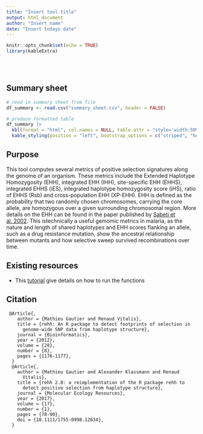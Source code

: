 ```yaml
---
title: "Insert tool title"
output: html_document
author: "Insert name"
date: "Insert todays date"
---
```


```r
knitr::opts_chunk$set(echo = TRUE)
library(kableExtra)
```

<br/>
<br/>

## Summary sheet

```r
# read in summary sheet from file
df_summary <- read.csv("summary_sheet.csv", header = FALSE)

# produce formatted table
df_summary |>
  kbl(format = "html", col.names = NULL, table.attr = "style='width:50%;'", escape = FALSE) |>
  kable_styling(position = "left", bootstrap_options = c("striped", "hover", "condensed"))
```

## Purpose

This tool computes several metrics of positive selection signatures along the genome of an organism. These metrics include the Extended Haplotype Homozygosity (EHH), integrated EHH (IHH), site-specific EHH (EHHS), integrated EHHS (iES), integrated haplotype homozygosity score (iHS), ratio of EHHS (Rsb) and cross-population EHH (XP-EHH). EHH is defined as the probability that two randomly chosen chromosomes, carrying the core allele, are homozygous over a given surrounding chromosomal region. More details on the EHH can be found in the paper published by [Sabeti et al. 2002](https://www.nature.com/articles/nature01140). This istechnically a useful gemomic metrics in malaria, as the nature and length of shared haplotypes and EHH scores flanking an allele, such as a drug resistance mutation, show the ancestral relationship between mutants and how selective sweep survived recombinations over time.

## Existing resources

- This [tutorial](https://cran.r-project.org/web/packages/rehh/vignettes/rehh.html#computing-ihs-rsb-and-xp-ehh) give details on how to run the functions

## Citation


```
 @Article{,
    author = {Mathieu Gautier and Renaud Vitalis},
    title = {rehh: An R package to detect footprints of selection in
      genome-wide SNP data from haplotype structure},
    journal = {Bioinformatics},
    year = {2012},
    volume = {28},
    number = {8},
    pages = {1176-1177},
  }
  @Article{,
    author = {Mathieu Gautier and Alexander Klassmann and Renaud
      Vitalis},
    title = {rehh 2.0: a reimplementation of the R package rehh to
      detect positive selection from haplotype structure},
    journal = {Molecular Ecology Resources},
    year = {2017},
    volume = {17},
    number = {1},
    pages = {78-90},
    doi = {10.1111/1755-0998.12634},
  }

```
